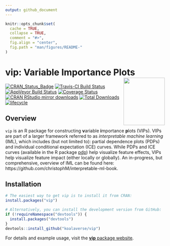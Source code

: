 ```yaml
---
output: github_document
---
```


```r
knitr::opts_chunk$set(
  cache = TRUE,
  collapse = TRUE,
  comment = "#>",
  fig.align = "center",
  fig.path = "man/figures/README-"
)
```

# vip: Variable Importance Plots <img src="man/figures/logo-vip.png" align="right" width="130" height="150" />

[![CRAN_Status_Badge](http://www.r-pkg.org/badges/version/vip)](https://cran.r-project.org/package=vip)
[![Travis-CI Build Status](https://travis-ci.org/koalaverse/vip.svg?branch=master)](https://travis-ci.org/koalaverse/vip)
[![AppVeyor Build Status](https://ci.appveyor.com/api/projects/status/github/koalaverse/vip?branch=master&svg=true)](https://ci.appveyor.com/project/koalaverse/vip)
[![Coverage Status](https://img.shields.io/codecov/c/github/koalaverse/vip/master.svg)](https://codecov.io/github/koalaverse/vip?branch=master)
[![CRAN RStudio mirror downloads](http://cranlogs.r-pkg.org/badges/vip)](http://www.r-pkg.org/pkg/vip)
[![Total Downloads](http://cranlogs.r-pkg.org/badges/grand-total/vip)](http://www.r-pkg.org/badges/grand-total/vip)
[![lifecycle](https://img.shields.io/badge/lifecycle-maturing-brightgreen.svg)](https://www.tidyverse.org/lifecycle/#stable)


## Overview

`vip` is an R package for constructing **v**ariable **i**mportance **p**lots (VIPs). VIPs are part of a larger framework referred to as *interpretable machine learning* (IML), which includes (but not limited to): partial dependence plots (PDPs) and individual conditional expectation (ICE) curves. While PDPs and ICE curves (available in the R package [pdp](https://cran.r-project.org/package=pdp)) help visualize feature effects, VIPs help visualize feature impact (either locally or globally). An in-progress, but comprehensive, overview of IML can be found here: https://github.com/christophM/interpretable-ml-book.


## Installation

```r
# The easiest way to get vip is to install it from CRAN:
install.packages("vip")

# Alternatively, you can install the development version from GitHub:
if (!requireNamespace("devtools")) {
  install.packages("devtools")
}
devtools::install_github("koalaverse/vip")
```

For details and example usage, visit the [**vip** package website](https://koalaverse.github.io/vip/index.html).
